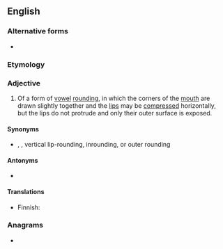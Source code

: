 ==English==

===Alternative forms===
* {{l|en|exo-labial}}

===Etymology===
{{prefix|exo|labial|lang=en}}

===Adjective===
{{en-adj|-}}

# {{lb|en|linguistics}} Of a form of [[vowel]] [[rounding]], in which the corners of the [[mouth]] are drawn slightly together and the [[lip]]s may be [[compress]]ed horizontally, but the lips do not protrude and only their outer surface is exposed.

====Synonyms====
* {{sense|of vowel rounding}} {{l|en|compressed}}, {{l|en|pursed}}, vertical lip-rounding, inrounding, or outer rounding

====Antonyms====
* {{l|en|endolabial}}

====Translations====
{{trans-top|linguistics: of a type of pronunciation}}
* Finnish: {{t|fi|eksolabiaalinen}}
{{trans-mid}}
{{trans-bottom}}

===Anagrams===
* {{anagrams|en|axial lobe}}